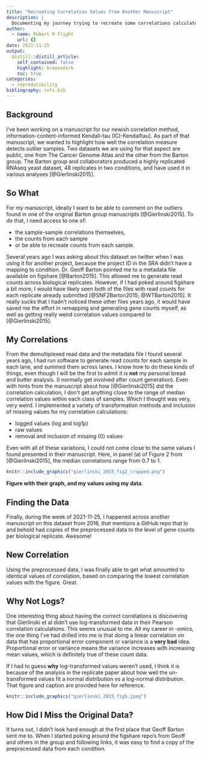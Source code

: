 ```yaml
---
title: "Recreating Correlation Values from Another Manuscript"
description: |
  Documenting my journey trying to recreate some correlations calculated in another manuscript.
author:
  - name: Robert M Flight
    url: {}
date: 2021-11-25
output:
  distill::distill_article:
    self_contained: false
    highlight: breezedark
    toc: true
categories:
  - reproducibility
bibliography: refs.bib
---
```



## Background

I've been working on a manuscript for our newish correlation method, information-content-informed Kendall-tau (ICI-Kendalltau).
As part of that manuscript, we wanted to highlight how well the correlation measure detects outlier samples.
Two datasets we are using for that aspect are public, one from The Cancer Genome Atlas and the other from the Barton group.
The Barton group and collaborators produced a highly replicated RNAseq yeast dataset, 48 replicates in two conditions, and have used it in various analyses [@Gierlinski2015].

## So What

For my manuscript, ideally I want to be able to comment on the outliers found in one of the original Barton group manuscripts [@Gierlinski2015].
To do that, I need access to one of:

* the sample-sample correlations themselves,
* the counts from each sample
* or be able to recreate counts from each sample.

Several years ago I was asking about this dataset on twitter when I was using it for another project, because the project ID in the SRA didn't have a mapping to condition.
Dr. Geoff Barton pointed me to a metadata file available on figshare [@Barton2015].
This allowed me to generate read counts across biological replicates.
However, if I had poked around figshare a bit more, I would have likely seen both of the files with read counts for each replicate already submitted [@SNF2Barton2015; @WTBarton2015].
It really sucks that I hadn't noticed these other files years ago, it would have saved me the effort in remapping and generating gene counts myself, as well as getting really weird correlation values compared to [@Gierlinski2015].

## My Correlations

From the demultiplexed read data and the metadata file I found several years ago, I had run software to generate read counts for each sample in each lane, and summed them across lanes.
I know how to do these kinds of things, even though I will be the first to admit it is **not** my personal bread and butter analysis. (I normally get involved after count generation).
Even with hints from the manuscript about how [@Gierlinski2015] did the correlation calculation, I don't get anything close to the range of median correlation values within each class of samples.
Which I thought was very, very weird.
I implemented a variety of transformation methods and inclusion of missing values for my correlation calculations:

* logged values (log and log1p)
* raw values
* removal and inclusion of missing (0) values

Even with all of these variations, I could not come close to the same values I found presented in their manuscript.
Here, in panel (a) of Figure 2 from [@Gierlinski2015], the median correlations range from 0.7 to 1.

```r
knitr::include_graphics("gierlinski_2015_fig2_cropped.png")
```
**Figure with their graph, and my values using my data**.


## Finding the Data

Finally, during the week of 2021-11-25, I happened across another manuscript on this dataset from 2016, that mentions a GitHub repo that lo and behold had copies of the preprocessed data to the level of gene counts per biological replicate.
Awesome!

## New Correlation

Using the preprocessed data, I was finally able to get what amounted to identical values of correlation, based on comparing the lowest correlation values with the figure.
Great.

## Why Not Logs?

One interesting thing about having the correct correlations is discovering that Gierlinski et al didn't use log-transformed data in their Pearson correlation calculations.
This seems unusual to me.
All my career in -omics, the one thing I've had drilled into me is that doing a linear correlation on data that has proportional error component or variance is a **very bad** idea.
Proportional error or variance means the variance increases with increasing mean values, which is definitely true of these count data.

If I had to guess **why** log-transformed values weren't used, I think it is because of the analysis in the replicate paper about how well the un-transformed values fit a normal distribution vs a log-normal distribution.
That figure and caption are provided here for reference.

```r
knitr::include_graphics("gierlinski_2015_fig5.jpeg")
```

## How Did I Miss the Original Data?

It turns out, I didn't look hard enough at the first place that Geoff Barton sent me to.
When I started poking around the figshare repo's from Geoff and others in the group and following links, it was easy to find a copy of the preprocessed data from each condition.
